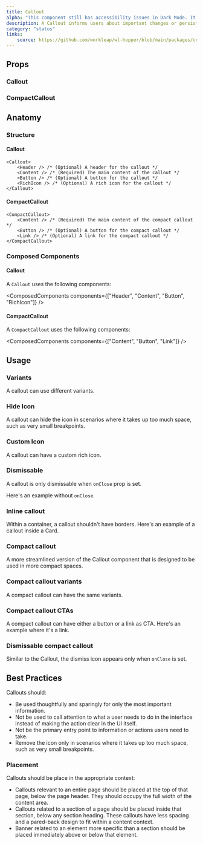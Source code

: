 ```yaml
---
title: Callout
alpha: "This component still has accessibility issues in Dark Mode. It can be used if the application is in Light mode only, but know the colors of this components might change in the future."
description: A Callout informs users about important changes or persistent conditions. Use this component to communicate to users in a prominent way. Callouts are placed at the top of the page or section they apply to, and below the page or section header.
category: "status"
links:
    source: https://github.com/workleap/wl-hopper/blob/main/packages/components/src/callout/src/Callout.tsx
---
```


<Example src="callout/docs/preview" isOpen />

## Props

### Callout

<PropTable component="Callout" />

### CompactCallout

<PropTable component="CompactCallout" />

## Anatomy

### Structure

#### Callout

```tsx
<Callout>
    <Header /> /* (Optional) A header for the callout */
    <Content /> /* (Required) The main content of the callout */
    <Button /> /* (Optional) A button for the callout */
    <RichIcon /> /* (Optional) A rich icon for the callout */
</Callout>
```

#### CompactCallout

```tsx
<CompactCallout>
    <Content /> /* (Required) The main content of the compact callout */
    <Button /> /* (Optional) A button for the compact callout */
    <Link /> /* (Optional) A link for the compact callout */
</CompactCallout>
```

### Composed Components

#### Callout

A `Callout` uses the following components:

<ComposedComponents components={["Header", "Content", "Button", "RichIcon"]} />

#### CompactCallout

A `CompactCallout` uses the following components:

<ComposedComponents components={["Content", "Button", "Link"]} />

## Usage

### Variants
A callout can use different variants.

<Example src="callout/docs/variant" />

### Hide Icon
A callout can hide the icon in scenarios where it takes up too much space, such as very small breakpoints.

<Example src="callout/docs/noIcon" />

### Custom Icon
A callout can have a custom rich icon.

<Example src="callout/docs/customIcon" />

### Dismissable
A callout is only dismissable when `onClose` prop is set.

Here's an example without `onClose`.

<Example src="callout/docs/notDismissable" />

### Inline callout
Within a container, a callout shouldn't have borders. Here's an example of a callout inside a Card.

<Example src="callout/docs/inline" />

### Compact callout
A more streamlined version of the Callout component that is designed to be used in more compact spaces.

<Example src="callout/docs/compact" />

### Compact callout variants
A compact callout can have the same variants.

<Example src="callout/docs/compactVariant" />

### Compact callout CTAs
A compact callout can have either a button or a link as CTA. Here's an example where it's a link.

<Example src="callout/docs/compactLink" />

### Dismissable compact callout
Similar to the Callout, the dismiss icon appears only when `onClose` is set.

<Example src="callout/docs/dismissableCompact" />

## Best Practices

Callouts should:

- Be used thoughtfully and sparingly for only the most important information.
- Not be used to call attention to what a user needs to do in the interface instead of making the action clear in the UI itself.
- Not be the primary entry point to information or actions users need to take.
- Remove the icon only in scenarios where it takes up too much space, such as very small breakpoints.

### Placement

Callouts should be place in the appropriate context:

- Callouts relevant to an entire page should be placed at the top of that page, below the page header. They should occupy the full width of the content area.
- Callouts related to a section of a page should be placed inside that section, below any section heading. These callouts have less spacing and a pared-back design to fit within a content context.
- Banner related to an element more specific than a section should be placed immediately above or below that element.
